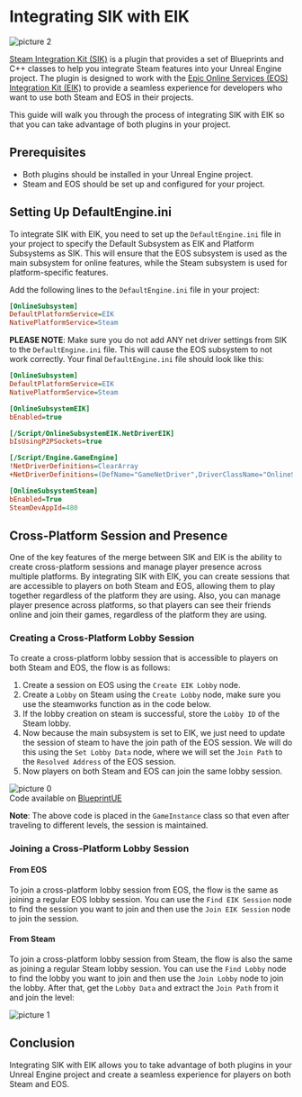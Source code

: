 # Integrating SIK with EIK

![picture 2](../../images/6f3d2ad67199b30042afea1c0dc53375551cf3cbb8c2f620c176679762b7a5e3.png)  

[Steam Integration Kit (SIK)](https://www.unrealengine.com/marketplace/en-US/product/steam-integration-kit) is a plugin that provides a set of Blueprints and C++ classes to help you integrate Steam features into your Unreal Engine project. The plugin is designed to work with the [Epic Online Services (EOS) Integration Kit (EIK)](https://www.unrealengine.com/marketplace/en-US/product/eos-integration-kit) to provide a seamless experience for developers who want to use both Steam and EOS in their projects.

This guide will walk you through the process of integrating SIK with EIK so that you can take advantage of both plugins in your project.

## Prerequisites

- Both plugins should be installed in your Unreal Engine project.
- Steam and EOS should be set up and configured for your project.

## Setting Up **DefaultEngine.ini**

To integrate SIK with EIK, you need to set up the `DefaultEngine.ini` file in your project to specify the Default Subsystem as EIK and Platform Subsystems as SIK. This will ensure that the EOS subsystem is used as the main subsystem for online features, while the Steam subsystem is used for platform-specific features.

Add the following lines to the `DefaultEngine.ini` file in your project:

```ini
[OnlineSubsystem]
DefaultPlatformService=EIK
NativePlatformService=Steam
```

**PLEASE NOTE**: Make sure you do not add ANY net driver settings from SIK to the `DefaultEngine.ini` file. This will cause the EOS subsystem to not work correctly. Your final `DefaultEngine.ini` file should look like this:

```ini
[OnlineSubsystem]
DefaultPlatformService=EIK
NativePlatformService=Steam

[OnlineSubsystemEIK]
bEnabled=true

[/Script/OnlineSubsystemEIK.NetDriverEIK]
bIsUsingP2PSockets=true

[/Script/Engine.GameEngine]
!NetDriverDefinitions=ClearArray
+NetDriverDefinitions=(DefName="GameNetDriver",DriverClassName="OnlineSubsystemEIK.NetDriverEIK",DriverClassNameFallback="OnlineSubsystemUtils.IpNetDriver")

[OnlineSubsystemSteam]
bEnabled=True
SteamDevAppId=480
```


## Cross-Platform Session and Presence

One of the key features of the merge between SIK and EIK is the ability to create cross-platform sessions and manage player presence across multiple platforms. By integrating SIK with EIK, you can create sessions that are accessible to players on both Steam and EOS, allowing them to play together regardless of the platform they are using. Also, you can manage player presence across platforms, so that players can see their friends online and join their games, regardless of the platform they are using.

### Creating a Cross-Platform Lobby Session

To create a cross-platform lobby session that is accessible to players on both Steam and EOS, the flow is as follows:

1. Create a session on EOS using the `Create EIK Lobby` node.
2. Create a `Lobby` on Steam using the `Create Lobby` node, make sure you use the steamworks function as in the code below.
3. If the lobby creation on steam is successful, store the `Lobby ID` of the Steam lobby.
4. Now because the main subsystem is set to EIK, we just need to update the session of steam to have the join path of the EOS session. We will do this using the `Set Lobby Data` node, where we will set the `Join Path` to the `Resolved Address` of the EOS session.
5. Now players on both Steam and EOS can join the same lobby session.

![picture 0](../../images/dbfb1268f730213160bf539ea82fad2a32a5f99d0d3b6ba326bcbfbd401d2496.png)  
Code available on [BlueprintUE](https://blueprintue.com/blueprint/uq2y1l99/)

**Note**: The above code is placed in the `GameInstance` class so that even after traveling to different levels, the session is maintained.

### Joining a Cross-Platform Lobby Session

#### From EOS

To join a cross-platform lobby session from EOS, the flow is the same as joining a regular EOS lobby session. You can use the `Find EIK Session` node to find the session you want to join and then use the `Join EIK Session` node to join the session.

#### From Steam

To join a cross-platform lobby session from Steam, the flow is also the same as joining a regular Steam lobby session. You can use the `Find Lobby` node to find the lobby you want to join and then use the `Join Lobby` node to join the lobby. After that, get the `Lobby Data` and extract the `Join Path` from it and join the level:

![picture 1](../../images/3a2e60545c941b92a65770dbebe3cd1d480815d2bd10cdb6bbc2f63c71809686.png)  


## Conclusion

Integrating SIK with EIK allows you to take advantage of both plugins in your Unreal Engine project and create a seamless experience for players on both Steam and EOS. 